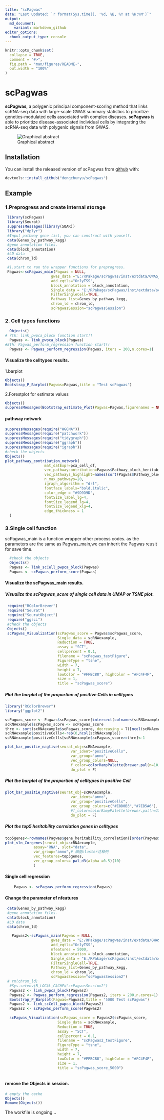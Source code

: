 ```yaml
---
title: "scPagwas"
date: "Last Updated: `r format(Sys.time(), '%d, %B, %Y at %H:%M')`"
output:
  md_document:
    variant: markdown_github
editor_options:
  chunk_output_type: console
---
```


```r
knitr::opts_chunk$set(
  collapse = TRUE,
  comment = "#>",
  fig.path = "man/figures/README-",
  out.width = "100%"
)
```

# scPagwas

**scPagwas**, a polygenic principal component-scoring method that links scRNA-seq data with large-scale GWAS summary statistics to prioritize genetics-modulated cells associated with complex diseases.
**scPagwas** is able to prioritize disease-associated individual cells by integrating the scRNA-seq data with polygenic signals from GWAS.


![Graphical abstract](img/workflow_20220222.png)

## Installation

You can install the released version of scPagwas from [github](https://github.com/dengchunyu/scPagwas) with:

``` r
devtools::install_github("dengchunyu/scPagwas")

```

## Example 

### 1.Preprogress and create internal storage

```r
 library(scPagwas)
 library(Seurat)
 suppressMessages(library(SOAR))
 library("dplyr")
 #Input pathway gene list, you can construct with youself.
 data(Genes_by_pathway_kegg)
 #gene annotation files.
 data(block_annotation)
 #LD data
 data(chrom_ld)

 #1.start to run the wrapper functions for preprogress.
 Pagwas<-scPagwas_main(Pagwas = NULL,
                     gwas_data ="E:/RPakage/scPagwas/inst/extdata/GWAS_summ_example.txt",
                     add_eqtls="OnlyTSS",
                     block_annotation = block_annotation,
                     Single_data = "E:/RPakage/scPagwas/inst/extdata/scRNAexample.rds",
                     FilterSingleCell=TRUE,
                     Pathway_list=Genes_by_pathway_kegg,
                     chrom_ld = chrom_ld,
                     scPagwasSession="scPagwasSession")
```
 
### 2. Cell types functions  
 
```r
  Objects()
# 7th: link_pwpca_block function start!! 
  Pagwas <- link_pwpca_block(Pagwas)
#8th: Pagwas_perform_regression function start!!
  Pagwas <- Pagwas_perform_regression(Pagwas, iters = 200,n.cores=1)
``` 
#### Visualize the celltypes results.

 1.barplot
```r
Objects()
Bootstrap_P_Barplot(Pagwas=Pagwas,title = "Test scPagwas")
```

 2.Forestplot for estimate values
```r
Objects()
suppressMessages(Bootstrap_estimate_Plot(Pagwas=Pagwas,figurenames = NULL))

```

#### pathway network

```r

suppressMessages(require("WGCNA"))
suppressMessages(require("patchwork"))
suppressMessages(require("tidygraph"))
suppressMessages(require("ggraph"))
suppressMessages(require("igraph"))
#check the objects
Objects()
plot_pathway_contribution_network(
                  mat_datExpr=pca_cell_df,
                  vec_pathwaycontribution=Pagwas$Pathway_block_heritability,
                  vec_pathways_highlight=names(sort(Pagwas$Pathway_block_heritability,decreasing = T)[1:5]),
                  n_max_pathways=20,
                  igraph_algorithm = "drl",
                  fontface_labels="bold.italic",
                  color_edge = "#9D9D9D",
                  fontSize_label_lg=4,
                  fontSize_legend_lg=4,
                  fontSize_legend_xlg=4,
                  edge_thickness = 1
  )

```
#######


### 3.Single cell function 
scPagwas_main is a function wrapper other process codes.
as the parameters are the same as Pagwas_main,we can inherit the Pagwas reuslt for save time.

```r
  #check the objects
  Objects()
  Pagwas <- link_scCell_pwpca_block(Pagwas)
  Pagwas <- scPagwas_perform_score(Pagwas)

```


#### Visualize the scPagwas_main results.
##### Visualize the scPagwas_score of single cell data in UMAP or TSNE plot. 

```r
 require("RColorBrewer")
 require("Seurat")
 require("SeuratObject")
 require("ggsci")
 #check the objects
 Objects()
 scPagwas_Visualization(scPagwas_score = Pagwas$scPagwas_score,
                        Single_data = scRNAexample,
                        Reduction = TRUE,
                        assay = "SCT",
                        cellpercent = 0.1,
                        filename = "scPagwas_testFigure",
                        FigureType = "tsne",
                        width = 7,
                        height = 7,
                        lowColor = "#FFBC80", highColor = "#FC4F4F",
                        size = 1,
                        title = "scPagwas_score")
```

##### Plot the barplot of the proportion of positive Cells in celltypes

```r
library("RColorBrewer")
library("ggplot2")

scPagwas_score <- Pagwas$scPagwas_score[intersect(colnames(scRNAexample),names(Pagwas$scPagwas_score))]
scRNAexample$scPagwas_score <- scPagwas_score
thre <- sort(scRNAexample$scPagwas_score, decreasing = T)[ncol(scRNAexample) * 0.1]
scRNAexample$positiveCells<-rep(0,ncol(scRNAexample))
scRNAexample$positiveCells[scRNAexample$scPagwas_score>=thre]<-1

plot_bar_positie_nagtive(seurat_obj=scRNAexample,
                              var_ident="positiveCells",
                              var_group="anno",
                              vec_group_colors=NULL,
                              f_color=colorRampPalette(brewer.pal(n=10, name="RdYlBu")),
                              do_plot = F)
```

##### Plot the barplot of the proportion of celltypes in positive Cell 

```r
plot_bar_positie_nagtive(seurat_obj=scRNAexample,
                              var_ident="anno",
                              var_group="positiveCells",
                              vec_group_colors=c("#E8D0B3","#7EB5A6"),
                              #f_color=colorRampPalette(brewer.pal(n=11, name="RdYlBu")),
                              do_plot = F)
```

##### Plot the top5 heritability correlation genes in celltypes

```r
top5genes<-rownames(Pagwas$gene_heritability_correlation)[order(Pagwas$gene_heritability_correlation,decreasing = T)[1:5]]
plot_vln_Corgenes(seurat_obj=scRNAexample,
             assay="RNA", slot="data",
             var_group="anno",# 细胞cluster注释列
             vec_features=top5genes,
             vec_group_colors= pal_d3(alpha =0.5)(10)
             )
```

#### Single cell regression

```r
    Pagwas <- scPagwas_perform_regression(Pagwas)

```

#### Change the parameter of nfeatures 

```r
 data(Genes_by_pathway_kegg)
 #gene annotation files.
 data(block_annotation)
 #LD data
 data(chrom_ld)
 
   Pagwas2<-scPagwas_main(Pagwas = NULL,
                     gwas_data = "E:/RPakage/scPagwas/inst/extdata/GWAS_summ_example.txt",
                     add_eqtls="OnlyTSS",
                     nfeatures = 5000,
                     block_annotation = block_annotation,
                     Single_data = "E:/RPakage/scPagwas/inst/extdata/scRNAexample.rds",
                     FilterSingleCell=TRUE,
                     Pathway_list=Genes_by_pathway_kegg,
                     chrom_ld = chrom_ld,
                     scPagwasSession="scPagwasSession2")
 # rm(chrom_ld)
  #Sys.setenv(R_LOCAL_CACHE="scPagwasSession2")
  Pagwas2 <- link_pwpca_block(Pagwas2)
  Pagwas2 <- Pagwas_perform_regression(Pagwas2, iters = 200,n.cores=1)
  Bootstrap_P_Barplot(Pagwas=Pagwas2,title = "5000 Test scPagwas")
  Pagwas2 <- link_scCell_pwpca_block(Pagwas2)
  Pagwas2 <- scPagwas_perform_score(Pagwas2)
  
  scPagwas_Visualization(scPagwas_score = Pagwas2$scPagwas_score,
                        Single_data = scRNAexample,
                        Reduction = TRUE,
                        assay = "SCT",
                        cellpercent = 0.1,
                        filename = "scPagwas2_testFigure",
                        FigureType = "tsne",
                        width = 7,
                        height = 7,
                        lowColor = "#FFBC80", highColor = "#FC4F4F",
                        size = 1,
                        title = "scPagwas_score_5000")
  
```

#### remove the Objects in session. 

```r
# empty the cache
Objects()
Remove(Objects())

```
The workfile is ongoing...

